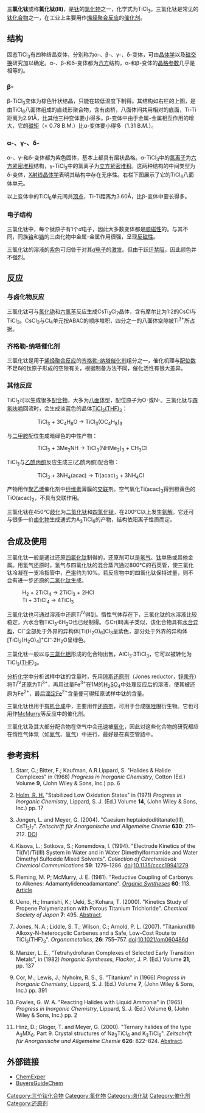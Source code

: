 {{Chembox
|   Name = 三氯化钛
|   ImageFile1 = Beta-TiCl3-chain-from-xtal-3D-balls.png
|   ImageName1 = 
|   ImageFileL2 = Beta-TiCl3-chains-packing-from-xtal-3D-balls-B.png
|   ImageCaptionL2 = β-TiCl<sub>3</sub> viewed along the chains
|   ImageFileR2 = TiCl3.jpg
|   ImageCaptionR2 = TiCl<sub>3</sub>溶液
|   ImageName = 三氯化钛
|   IUPACName = Titanium(III) chloride
|   OtherNames = 氯化钛(III)
|Section1={{Chembox Identifiers
| ChemSpiderID_Ref = {{chemspidercite|correct|chemspider}}
| ChemSpiderID = 56398
| InChI = 1/3ClH.Ti/h3*1H;/q;;;+3/p-3
| InChIKey = YONPGGFAJWQGJC-DFZHHIFOAS
| SMILES = Cl[Ti](Cl)Cl
| StdInChI_Ref = {{stdinchicite|correct|chemspider}}
| StdInChI = 1S/3ClH.Ti/h3*1H;/q;;;+3/p-3
| StdInChIKey_Ref = {{stdinchicite|correct|chemspider}}
| StdInChIKey = YONPGGFAJWQGJC-UHFFFAOYSA-K
| CASNo = 7705-07-9
| CASNo_Ref = {{cascite|correct|CAS}}
| UNII_Ref = {{fdacite|changed|FDA}}
| UNII = GVD566MM7K
| PubChem = 62646
| RTECS = XR1924000
| EINECS = 231-728-9
 }}
|Section2 = {{Chembox Properties
|   Formula = TiCl<sub>3</sub>
|   MolarMass = 154.225 
|   Appearance = 红紫色晶体
|   Density = 2.64 g/mL (固)
|   Solubility = 可溶
|   Solvent = 
|   SolubleOther = 
|   MeltingPt = 425°C 分解
  }}
| Section7 = {{Chembox Hazards
|   ExternalMSDS = [http://www.sefsc.noaa.gov/PDFdocs/reducing_agent_soln.pdf External MSDS]
|   MainHazards = 腐蚀性
|   NFPA-H=3 | NFPA-O = <s>W</s> | NFPA-R = 2
  }}
| Section8 = {{Chembox Related
|   OtherAnions = [[三氟化钛|三氟化钛]]、[[三溴化钛|三溴化钛]]<br />[[三碘化钛|三碘化钛]]
|   OtherCations = [[三氯化钪|三氯化钪]]、[[三氯化铬|三氯化铬]]
|   OtherCpds = [[三氯化钒|三氯化钒]]、[[四氯化钛|四氯化钛]]
  }}
}}

'''三氯化钛'''或称'''氯化钛(III)'''，是[[钛|钛]]的[[氯化物|氯化物]]之一，化学式为TiCl<sub>3</sub>。三氯化钛是常见的[[:Category:钛化合物|钛化合物]]之一，在工业上主要用作[[烯烃|烯烃]][[聚合反应|聚合反应]]的[[催化剂|催化剂]]。

== 结构 ==
固态TiCl<sub>3</sub>有四种结晶变体，分别称为α-、β-、γ-、δ-变体，可由[[晶体学|晶体学]]以及[[交换相互作用|磁交换]]研究加以确定。{{ref|9}}α-、β-和δ-变体都为[[六方晶系|六方]]结构，α-和β-变体的[[晶格参数|晶格参数]]几乎是相等的。

=== β- ===
β-TiCl<sub>3</sub>变体为棕色针状结晶，只能在较低温度下制得。其结构如右栏的上图，是由TiCl<sub>6</sub>八面体组成的直线形聚合物，含有卤桥，八面体间共用相对的底面，Ti-Ti距离为2.91Å，比其他三种变体要小得多。β-变体中由于金属-金属相互作用的增大，它的[[磁矩|磁矩]]（< 0.78 B.M.）比α-变体要小得多（1.31 B.M.）。

=== α-、γ-、δ- ===
α-、γ-和δ-变体都为紫色固体，基本上都具有层状晶格。α-TiCl<sub>3</sub>中的[[氯离子|氯离子]]为[[紧密堆积|六方紧密堆积]]结构，γ-TiCl<sub>3</sub>中的氯离子为[[立方晶系|立方紧密堆积]]。这两种结构的中间类型为δ-变体，[[X射线晶体学|X射线晶体学]]表明其结构中存在无序性。右栏下图展示了它的TiCl<sub>6</sub>八面体单元。

以上变体中的TiCl<sub>6</sub>单元间共[[頂點_(分子構型)|顶点]]，Ti-Ti距离为3.60Å，比β-变体中要长得多。

=== 电子结构 ===
三氯化钛中，每个钛原子有1个''d''电子，因此大多数变体都是[[顺磁性|顺磁性]]的。与其不同，同族[[铪|铪]]和[[锆|锆]]的三卤化物中金属-金属作用很强，呈现[[反磁性|反磁性]]。

三氯化钛的溶液的[[电子光谱|紫色]]可归咎于对其[[原子轨道|''d''电子]]的[[配位场理论|激发]]。但由于跃迁[[选择定则|禁阻]]，因此颜色并不强烈。

== 反应 ==
=== 与卤化物反应 ===
三氯化钛可与[[氯化铯|氯化铯]]和[[六氯苯|六氯苯]]反应生成CsTi<sub>2</sub>Cl<sub>7</sub>晶体，含有摩尔比为1:2的CsCl与TiCl<sub>3</sub>。CsCl<sub>3</sub>与Cl<sub>4</sub>单元按ABAC的顺序堆积，四分之一的八面体空隙被Ti<sup>3+</sup>所占据。{{ref|10}}

=== 齐格勒-纳塔催化剂 ===
三氯化钛是用于[[烯烃|烯烃]][[聚合反应|聚合反应]]的[[齐格勒-纳塔催化剂|齐格勒-纳塔催化剂]]组分之一，催化机理与[[配位数|配位数]]不足6的钛原子形成的空隙有关，根据制备方法不同，催化活性有很大差异。{{ref|Hiroshi}}

=== 其他反应 ===
TiCl<sub>3</sub>可以生成很多[[配合物|配合物]]，大多为[[八面体|八面体]]型，配位原子为O-或N-。三氯化钛与[[四氢呋喃|四氢呋喃]]回流时，会生成淡蓝色的晶体[[三氯三(四氢呋喃)合钛(III)|TiCl<sub>3</sub>(THF)<sub>3</sub>]]：{{ref|21}}
::TiCl<sub>3</sub> + 3C<sub>4</sub>H<sub>8</sub>O → TiCl<sub>3</sub>(OC<sub>4</sub>H<sub>8</sub>)<sub>3</sub>
与[[二甲胺|二甲胺]]配位生成暗绿色的中性产物：
::TiCl<sub>3</sub> + 3Me<sub>2</sub>NH → TiCl<sub>3</sub>(NHMe<sub>2</sub>)<sub>3</sub> + CH<sub>3</sub>Cl

TiCl<sub>3</sub>与[[乙酰丙酮|乙酰丙酮]]反应生成三(乙酰丙酮)配合物：
::TiCl<sub>3</sub> + 3NH<sub>4</sub>(acac) → Ti(acac)<sub>3</sub> + 3NH<sub>4</sub>Cl
产物用作[[聚乙烯|聚乙烯]]催化剂中[[纤维素|纤维素]]薄膜的[[交联|交联]]剂。空气氧化Ti(acac)<sub>3</sub>得到橙黄色的TiO(acac)<sub>2</sub>，不具有交联作用。{{ref|7}}

三氯化钛在450°C[[歧化|歧化]]为[[二氯化钛|二氯化钛]]和[[四氯化钛|四氯化钛]]，在200°C以上发生[[氨解|氨解]]。{{ref|6}}它还可与很多一价[[卤化物|卤化物]]生成通式为A<sub>3</sub>TiCl<sub>6</sub>的产物，结构依阳离子性质而定。{{ref|Hinz}}

== 合成及使用 ==
三氯化钛一般是通过还原[[四氯化钛|四氯化钛]]制得的，还原剂可以是[[氢气|氢气]]、[[钛|钛]]单质或其他金属。用氢气还原时，氢气与四氯化钛的混合蒸汽通过800°C的石英管，使三氯化钛冷凝在一支冷指管中，[[产率|产率]]约为10%。若反应物中的四氯化钛保持过量，则不会有进一步还原的[[二氯化钛|二氯化钛]]生成。
:H<sub>2</sub> + 2TiCl<sub>4</sub> → 2TiCl<sub>3</sub> + 2HCl
:Ti + 3TiCl<sub>4</sub> → 4TiCl<sub>3</sub>

三氯化钛也可通过溶液中还原Ti<sup>IV</sup>得到。惰性气体存在下，三氯化钛的水溶液比较稳定，六水合物TiCl<sub>3</sub>·6H<sub>2</sub>O也已经制得。与Cr(III)离子类似，该化合物具有[[配合物#水合异构|水合异构]]，Cl<sup>−</sup>全部处于外界的异构体[Ti(H<sub>2</sub>O)<sub>6</sub>]Cl<sub>3</sub>呈紫色，部分处于外界的异构体[TiCl<sub>2</sub>(H<sub>2</sub>O)<sub>4</sub>]<sup>+</sup>Cl<sup>−</sup>·2H<sub>2</sub>O呈绿色。

三氯化钛一般以与[[三氯化铝|三氯化铝]]形成的化合物出售，AlCl<sub>3</sub>·3TiCl<sub>3</sub>，它可以被转化为TiCl<sub>3</sub>([[THF|THF]])<sub>3</sub>。{{ref|Jones}}

[[分析化学|分析化学]]中分析试样中钛的含量时，先用[[琼斯还原剂|琼斯还原剂]]（Jones reductor，[[锌|锌]][[汞齐|汞齐]]）将Ti<sup>IV</sup>还原为Ti<sup>3+</sup>，{{ref|11}}再用过量Fe<sup>3+</sup>在1M的[[硫酸|H<sub>2</sub>SO<sub>4</sub>]]中处理反应后的溶液，使其被还原为Fe<sup>2+</sup>，最后[[滴定|滴定]]Fe<sup>2+</sup>含量便可得知原试样中钛的含量。

三氯化钛也用于[[有机合成|有机合成]]中，主要用作[[还原剂|还原剂]]，可用于合成[[咪唑啉|咪唑啉]]衍生物。它也可用作[[McMurry反应|McMurry]]等反应中的催化剂。

三氯化钛及其大部分配合物在空气中会迅速被[[氧化|氧化]]，因此对这些化合物的研究都应在惰性气体氛（如[[氮气|氮气]]、[[氩气|氩气]]）中进行，最好是在真空管路中。{{ref|Fleming}}

== 参考资料 ==
{{reflist}}
<div class="references-small">
# {{note|9}}Starr, C.; Bitter, F.; Kaufman, A.R.Lippard, S. "Halides & Halide Complexes" in (1968) ''Progress in Inorganic Chemistry'', Cotton (Ed.) Volume '''9''', (John Wiley & Sons, Inc.) pp. 6
# {{note|14}}[[Richard_H._Holm|Holm, R. H.]] "Stabilized Low Oxidation States" in (1971) ''Progress in Inorganic Chemistry'', Lippard, S. J. (Ed.) Volume '''14''', (John Wiley & Sons, Inc.) pp. 17
# {{note|10}}Jongen, L. and Meyer, G. (2004). "Caesium heptaiododititanate(III), CsTi<sub>2</sub>I<sub>7</sub>". ''Zeitschrift für Anorganische und Allgemeine Chemie'' '''630''': 211–212.  [http://dx.doi.org/10.1002/zaac.200300315 DOI]
# {{note|11}}Kisova, L.; Sotkova, S.; Konemdova, I. (1994). "Electrode Kinetics of the Ti(IV)/Ti(III) System in Water and in Water Dimethylformamide and Water Dimethyl Sulfoxide Mixed Solvents". ''Collection of Czechoslovak Chemical Communications'' '''59''': 1279–1286. [[doi|doi]]:[http://dx.doi.org/10.1135%2Fcccc19941279 10.1135/cccc19941279].
# {{note|Fleming}}Fleming, M. P; McMurry, J. E. (1981). "Reductive Coupling of Carbonys to Alkenes: Adamantylideneadamantane". ''[[Organic_Syntheses|Organic Syntheses]]'' '''60''': 113.  [https://web.archive.org/web/20080309162125/http://www.orgsyn.org/orgsyn/pdfs/CV7P0001.pdf Article] 
# {{note|Hiroshi}}Ueno, H.; Imanishi, K.; Ueki, S.; Kohara, T. (2000). "Kinetics Study of Propene Polymerization with Porous Titanium Trichloride". ''Chemical Society of Japan'' '''7''': 495.  [http://www.csj.jp/gakujutu/nikka/abs/nikka0007/nk00495a.html Abstract]{{Wayback|url=http://www.csj.jp/gakujutu/nikka/abs/nikka0007/nk00495a.html |date=20070927192541 }}.
# {{note|Jones}}Jones, N. A.; Liddle, S. T.; Wilson, C.; Arnold, P. L. (2007). "Titanium(III) Alkoxy-N-heterocyclic Carbenes and a Safe, Low-Cost Route to TiCl<sub>3</sub>(THF)<sub>3</sub>". ''Organometallics'', '''26''': 755–757. [[doi|doi]]:[http://dx.doi.org/10.1021%2Fom060486d 10.1021/om060486d]
# {{note|21}}Manzer, L. E., "Tetrahydrofuran Complexes of Selected Early Transition Metals", in (1982) ''Inorganic Syntheses, Flacker'', J. P. (Ed.) Volume '''21''', pp. 137 
# {{note|7}}Cor, M.; Lewis, J.; Nyholm, R. S., S. "Titanium" in (1966) ''Progress in Inorganic Chemistry'', Lippard, S. J. (Ed.) Volume '''7''', (John Wiley & Sons, Inc.) pp. 391
# {{note|6}}Fowles, G. W. A. "Reacting Halides with Liquid Ammonia" in (1965) ''Progress in Inorganic Chemistry'', Lippard, S. J. (Ed.) Volume '''6''', (John Wiley & Sons, Inc.) pp. 2
# {{note|Hinz}}Hinz, D.; Gloger, T. and Meyer, G. (2000). "Ternary halides of the type A<sub>3</sub>MX<sub>6</sub>. Part 9. Crystal structures of Na<sub>3</sub>TiCl<sub>6</sub> and K<sub>3</sub>TiCl<sub>6</sub>". ''Zeitschrift für Anorganische und Allgemeine Chemie'' '''626''': 822–824. [http://serials.cib.unibo.it/cgi-ser/start/it/spogli/df-s.tcl?prog_art=2667108&language=ITALIANO&view=articoli Abstract]. 
</div>

== 外部链接 ==
*[http://www.chemexper.com/index.shtml?main=http://www.chemexper.com/search/cas/7705-07-9.html ChemExper]{{Wayback|url=http://www.chemexper.com/index.shtml?main=http%3A%2F%2Fwww.chemexper.com%2Fsearch%2Fcas%2F7705-07-9.html |date=20160304195757 }}
*[http://www.buyersguidechem.de/AliefAus.php?pnu=720206710275&pname=Titanium(III)%20chloride BuyersGuideChem]

{{钛化合物}}
{{氯化物}}
[[Category:三价钛化合物|Category:三价钛化合物]]
[[Category:氯化物|Category:氯化物]]
[[Category:卤化钛|Category:卤化钛]]
[[Category:催化剂|Category:催化剂]]
[[Category:还原剂|Category:还原剂]]